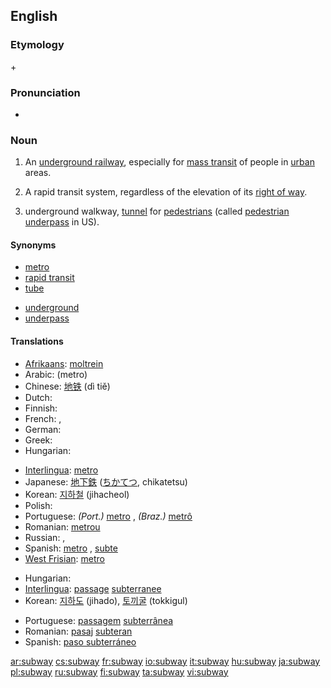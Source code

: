 ==English==

===Etymology===
{{term|sub-||lang=en|under}} + {{term|way|lang=en}}

===Pronunciation===
* {{audio|en-us-subway.ogg|Audio (US)}}

===Noun===
{{en-noun}}

# {{context|North America}} An [[underground railway]], especially for [[mass transit]] of people in [[urban]] areas.
# {{US}} A rapid transit system, regardless of the elevation of its [[right of way]].
# {{UK}} underground walkway, [[tunnel]] for [[pedestrian]]s (called [[pedestrian underpass]] in US).

====Synonyms====
{{top2}}
* [[metro]]
* [[rapid transit]]
* [[tube]]
{{mid2}}
* [[underground]]
* [[underpass]]
{{bottom2}}

====Translations====
{{trans-top|underground railway}}
* [[Afrikaans]]: [[moltrein]]
* Arabic: {{Arab|[[مترو]]}} (metro) {{m}}
* Chinese: [[地铁]] (dì tiě)
* Dutch: {{t+|nl|metro|m}}
* Finnish: {{t+|fi|metro}}
* French: {{t+|fr|métro|m}}, {{t+|fr|métropolitain|m}}
* German: {{t+|de|U-Bahn|f}}
* Greek: {{t+|el|μετρό|tr=metró|sc=Grek}}
* Hungarian: {{t+|hu|metró}}
{{trans-mid}}
* [[Interlingua]]: [[metro]]
* Japanese: [[地下鉄]] ([[ちかてつ]], chikatetsu)
* Korean: [[지하철]] (jihacheol)
* Polish: {{t+|pl|metro|n}}
* Portuguese: ''(Port.)'' [[metro]] {{m}}, ''(Braz.)'' [[metrô]] {{m}}
* Romanian: [[metrou]] {{n}}
* Russian: {{t+|ru|метрополитен|metropolitɛ́n|tr={{IPAchar|sc=Cyrl}}|m}}, {{t+|ru|метро|n|tr=metró|sc=Cyrl}}
* Spanish: [[metro]] {{m}}, [[subte]] {{m}} {{italbrac|Argentina}}
* [[West Frisian]]: [[metro]]
{{trans-bottom}}

{{trans-top|underground walkway}}
* Hungarian: {{t+|hu|aluljáró}}
* [[Interlingua]]: [[passage]] [[subterranee]]
* Korean: [[지하도]] (jihado), [[토끼굴]] (tokkigul)
{{trans-mid}}
* Portuguese: [[passagem]] [[subterrânea]] {{f}}
* Romanian: [[pasaj]] [[subteran]] {{n}}
* Spanish: [[paso subterráneo]] {{m}}
{{trans-bottom}}

[[ar:subway]]
[[cs:subway]]
[[fr:subway]]
[[io:subway]]
[[it:subway]]
[[hu:subway]]
[[ja:subway]]
[[pl:subway]]
[[ru:subway]]
[[fi:subway]]
[[ta:subway]]
[[vi:subway]]